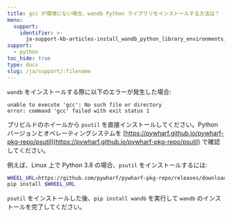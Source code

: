 ```yaml
---
title: gcc が環境にない場合、wandb Python ライブラリをインストールする方法は？
menu:
  support:
    identifier: >-
      ja-support-kb-articles-install_wandb_python_library_environments_without_gcc
support:
  - python
toc_hide: true
type: docs
slug: /ja/support/:filename
---
```

`wandb` をインストールする際に以下のエラーが発生した場合:

```
unable to execute 'gcc': No such file or directory
error: command 'gcc' failed with exit status 1
```

プリビルドのホイールから `psutil` を直接インストールしてください。Python バージョンとオペレーティングシステムを [https://pywharf.github.io/pywharf-pkg-repo/psutil](https://pywharf.github.io/pywharf-pkg-repo/psutil) で確認してください。

例えば、Linux 上で Python 3.8 の場合、`psutil` をインストールするには:

```bash
WHEEL_URL=https://github.com/pywharf/pywharf-pkg-repo/releases/download/psutil-5.7.0-cp38-cp38-manylinux2010_x86_64.whl#sha256=adc36dabdff0b9a4c84821ef5ce45848f30b8a01a1d5806316e068b5fd669c6d
pip install $WHEEL_URL
```

`psutil` をインストールした後、`pip install wandb` を実行して `wandb` のインストールを完了してください。